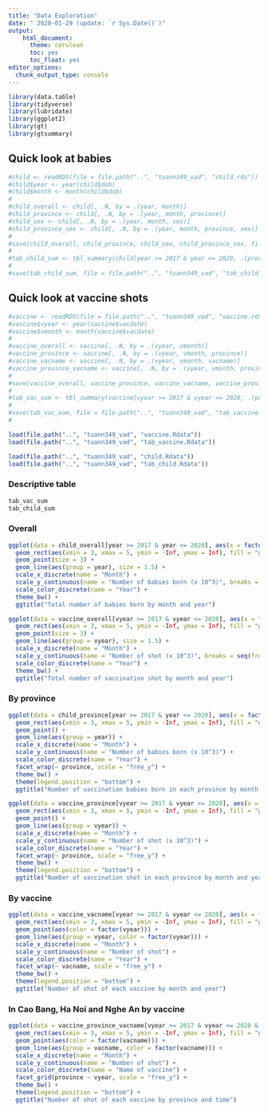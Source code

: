 ```yaml
---
title: "Data Exploration"
date: " 2020-01-29 (update: `r Sys.Date()`)"
output:
    html_document:
      theme: cerulean
      toc: yes
      toc_float: yes
editor_options:
  chunk_output_type: console
---
```


```r
library(data.table)
library(tidyverse)
library(lubridate)
library(ggplot2)
library(gt)
library(gtsummary)
```

## Quick look at babies

```r
#child <- readRDS(file = file.path("..", "tuann349_vad", "child.rds"))
#child$year <- year(child$dob)
#child$month <- month(child$dob)
#
#child_overall <- child[, .N, by = .(year, month)]
#child_province <- child[, .N, by = .(year, month, province)]
#child_sex <- child[, .N, by = .(year, month, sex)]
#child_province_sex <- child[, .N, by = .(year, month, province, sex)]
# 
#save(child_overall, child_province, child_sex, child_province_sex, file = file.path("..", "tuann349_vad", "child.Rdata"))
#
#tab_child_sum <- tbl_summary(child[year >= 2017 & year <= 2020, .(province, sex, factor(year))])
#
#save(tab_child_sum, file = file.path("..", "tuann349_vad", "tab_child.Rdata"))
```

## Quick look at vaccine shots

```r
#vaccine <- readRDS(file = file.path("..", "tuann349_vad", "vaccine.rds"))
#vaccine$vyear <- year(vaccine$vacdate)
#vaccine$vmonth <- month(vaccine$vacdate)
# 
#vaccine_overall <- vaccine[, .N, by = .(vyear, vmonth)]
#vaccine_province <- vaccine[, .N, by = .(vyear, vmonth, province)]
#vaccine_vacname <- vaccine[, .N, by = .(vyear, vmonth, vacname)]
#vaccine_province_vacname <- vaccine[, .N, by = .(vyear, vmonth, province, vacname)]
# 
#save(vaccine_overall, vaccine_province, vaccine_vacname, vaccine_province_vacname, file = file.path("..", "tuann349_vad", "vaccine.Rdata"))
#
#tab_vac_sum <- tbl_summary(vaccine[vyear >= 2017 & vyear <= 2020, .(province, vacname, factor(vyear))])
#
#save(tab_vac_sum, file = file.path("..", "tuann349_vad", "tab_vaccine.Rdata"))
#
```

```r
load(file.path("..", "tuann349_vad", "vaccine.Rdata"))
load(file.path("..", "tuann349_vad", "tab_vaccine.Rdata"))

load(file.path("..", "tuann349_vad", "child.Rdata"))
load(file.path("..", "tuann349_vad", "tab_child.Rdata"))
```

### Descriptive table

```r
tab_vac_sum
tab_child_sum
```


### Overall

```r
ggplot(data = child_overall[year >= 2017 & year <= 2020], aes(x = factor(month), y = N/1000, color = factor(year))) +
  geom_rect(aes(xmin = 3, xmax = 5, ymin = -Inf, ymax = Inf), fill = "grey90", color = "grey90", alpha = 0.015) +
  geom_point(size = 3) +
  geom_line(aes(group = year), size = 1.5) +
  scale_x_discrete(name = "Month") +
  scale_y_continuous(name = "Number of babies born (x 10^3)", breaks = seq(from = 50, to = 100, by = 10)) +
  scale_color_discrete(name = "Year") +
  theme_bw() +
  ggtitle("Total number of babies born by month and year")
```

```r
ggplot(data = vaccine_overall[vyear >= 2017 & vyear <= 2020], aes(x = factor(vmonth), y = N/1000, color = factor(vyear))) +
  geom_rect(aes(xmin = 3, xmax = 5, ymin = -Inf, ymax = Inf), fill = "grey90", color = "grey90", alpha = 0.015) +
  geom_point(size = 3) +
  geom_line(aes(group = vyear), size = 1.5) +
  scale_x_discrete(name = "Month") +
  scale_y_continuous(name = "Number of shot (x 10^3)", breaks = seq(from = 50, to = 1100, by = 100)) +
  scale_color_discrete(name = "Year") +
  theme_bw() +
  ggtitle("Total number of vaccination shot by month and year")
```

### By province

```r
ggplot(data = child_province[year >= 2017 & year <= 2020], aes(x = factor(month), y = N/1000, color = factor(year))) +
  geom_rect(aes(xmin = 3, xmax = 5, ymin = -Inf, ymax = Inf), fill = "grey90", color = "grey90", alpha = 0.015) +
  geom_point() +
  geom_line(aes(group = year)) +
  scale_x_discrete(name = "Month") +
  scale_y_continuous(name = "Number of babies born (x 10^3)") +
  scale_color_discrete(name = "Year") +
  facet_wrap(~ province, scale = "free_y") +
  theme_bw() +
  theme(legend.position = "bottom") +
  ggtitle("Number of vaccination babies born in each province by month and year")
```

```r
ggplot(data = vaccine_province[vyear >= 2017 & vyear <= 2020], aes(x = factor(vmonth), y = N/1000, color = factor(vyear))) +
  geom_rect(aes(xmin = 3, xmax = 5, ymin = -Inf, ymax = Inf), fill = "grey90", color = "grey90", alpha = 0.015) +
  geom_point() +
  geom_line(aes(group = vyear)) +
  scale_x_discrete(name = "Month") +
  scale_y_continuous(name = "Number of shot (x 10^3)") +
  scale_color_discrete(name = "Year") +
  facet_wrap(~ province, scale = "free_y") +
  theme_bw() +
  theme(legend.position = "bottom") +
  ggtitle("Number of vaccination shot in each province by month and year")
```

### By vaccine

```r
ggplot(data = vaccine_vacname[vyear >= 2017 & vyear <= 2020], aes(x = factor(vmonth), y = N)) +
  geom_rect(aes(xmin = 3, xmax = 5, ymin = -Inf, ymax = Inf), fill = "grey90", color = "grey90", alpha = 0.015) +
  geom_point(aes(color = factor(vyear))) +
  geom_line(aes(group = vyear, color = factor(vyear))) +
  scale_x_discrete(name = "Month") +
  scale_y_continuous(name = "Number of shot") +
  scale_color_discrete(name = "Year") +
  facet_wrap(~ vacname, scale = "free_y") +
  theme_bw() +
  theme(legend.position = "bottom") +
  ggtitle("Number of shot of each vaccine by month and year")
```

### In Cao Bang, Ha Noi and Nghe An by vaccine

```r
ggplot(data = vaccine_province_vacname[vyear >= 2017 & vyear <= 2020 & province %in% c("Cao Bang", "Ha Noi", "Nghe An")], aes(x = factor(vmonth), y = N)) +
  geom_rect(aes(xmin = 3, xmax = 5, ymin = -Inf, ymax = Inf), fill = "grey90", color = "grey90", alpha = 0.015) +
  geom_point(aes(color = factor(vacname))) +
  geom_line(aes(group = vacname, color = factor(vacname))) +
  scale_x_discrete(name = "Month") +
  scale_y_continuous(name = "Number of shot") +
  scale_color_discrete(name = "Name of vaccine") +
  facet_grid(province ~ vyear, scale = "free_y") +
  theme_bw() +
  theme(legend.position = "bottom") +
  ggtitle("Number of shot of each vaccine by province and time")
```

